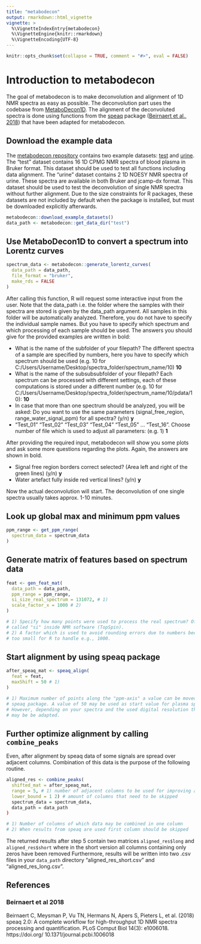 ---
title: "metabodecon"
output: rmarkdown::html_vignette
vignette: >
  %\VignetteIndexEntry{metabodecon}
  %\VignetteEngine{knitr::rmarkdown}
  %\VignetteEncoding{UTF-8}
---

```{r knitr-setup, include = FALSE}
knitr::opts_chunk$set(collapse = TRUE, comment = "#>", eval = FALSE)

```

# Introduction to metabodecon

The goal of metabodecon is to make deconvolution and alignment of 1D NMR spectra as easy as possible. The deconvolution part uses the codebase from [MetaboDecon1D](https://doi.org/10.3390/metabo11070452). The alignment of the deconvoluted spectra is done using functions from the [speaq](https://CRAN.R-project.org/package=speaq) package ([Beirnaert et al., 2018](#beirnaert-et-al-2018)) that have been adapted for metabodecon.

## Download the example data

The [metabodecon repository](https://gitlab.spang-lab.de/grw28475/metabodecon) contains two example datasets: [test](https://gitlab.spang-lab.de/grw28475/metabodecon/-/tree/main/misc/datasets/test) and [urine](https://gitlab.spang-lab.de/grw28475/metabodecon/-/tree/main/misc/datasets/urine). The "test" dataset contains 16 1D CPMG NMR spectra of blood plasma in Bruker format. This dataset should be used to test all functions including data alignment. The "urine" dataset contains 2 1D NOESY NMR spectra of urine. These spectra are available in both Bruker and jcamp-dx format. This dataset should be used to test the deconvolution of single NMR spectra without further alignment. Due to the size constraints for R packages, these datasets are not included by default when the package is installed, but must be downloaded explicitly afterwards.

```{r download-example-datasets}
metabodecon::download_example_datasets()
data_path <- metabodecon::get_data_dir("test")
```

## Use MetaboDecon1D to convert a spectrum into Lorentz curves

```{r, eval=FALSE}
spectrum_data <- metabodecon::generate_lorentz_curves(
  data_path = data_path,
  file_format = "bruker",
  make_rds = FALSE
)
```

After calling this function, R will request some interactive input from the user. Note that the data_path i.e. the folder where the samples with their spectra are stored is given by the data_path argument. All samples in this folder will be automatically analyzed. Therefore, you do not have to specify the individual sample names. But you have to specify which spectrum and which processing of each sample should be used. The answers you should give for the provided examples are written in bold:

* What is the name of the subfolder of your filepath? The different spectra of a sample are specified by numbers, here you have to specify which spectrum should be used (e.g. 10 for C:/Users/Username/Desktop/spectra_folder/spectrum_name/10) **10**
* What is the name of the subsubsubfolder of your filepath? Each spectrum can be processed with different settings, each of these computations is stored under a different number (e.g. 10 for C:/Users/Username/Desktop/spectra_folder/spectrum_name/10/pdata/10): **10**
* In case that more than one spectrum should be analyzed, you will be asked: Do you want to use the same parameters (signal_free_region, range_water_signal_ppm) for all spectra? (y/n) **y**
* "Test_01" "Test_02" "Test_03" "Test_04" "Test_05" ... "Test_16". Choose number of file which is used to adjust all parameters: (e.g. 1) **1**

After providing the required input, metabodecon will show you some plots and ask some more questions regarding the plots. Again, the answers are shown in bold.

* Signal free region borders correct selected? (Area left and right of the green lines) (y/n) **y**
* Water artefact fully inside red vertical lines? (y/n) **y**

Now the actual deconvolution will start. The deconvolution of one single spectra usually takes approx. 1-10 minutes.

## Look up global max and minimum ppm values

```{r}
ppm_range <- get_ppm_range(
  spectrum_data = spectrum_data
)
```

## Generate matrix of features based on spectrum data

```{r}
feat <- gen_feat_mat(
  data_path = data_path,
  ppm_range = ppm_range,
  si_size_real_spectrum = 131072, # 1)
  scale_factor_x = 1000 # 2)
)

# 1) Specify how many points were used to process the real spectrum? Often
# called "si" inside NMR software (TopSpin).
# 2) A factor which is used to avoid rounding errors due to numbers becoming
# too small for R to handle e.g., 1000.
```

## Start alignment by using speaq package

```{r}
after_speaq_mat <- speaq_align(
  feat = feat,
  maxShift = 50 # 1)
)

# 1) Maximum number of points along the "ppm-axis" a value can be moved by the
# speaq package. A value of 50 may be used as start value for plasma spectra.
# However, depending on your spectra and the used digital resolution this value
# may be be adapted.
```

## Further optimize alignment by calling `combine_peaks`

Even, after alignment by speaq data of some signals are spread over adjacent columns. Combination of this
data is the purpose of the following routine. 
```{r}
aligned_res <- combine_peaks(
  shifted_mat = after_speaq_mat,
  range = 5, # 1) number of adjacent columns to be used for improving alignment
  lower_bound = 1 2) # amount of columns that need to be skipped
  spectrum_data = spectrum_data,
  data_path = data_path
)

# 1) Number of columns of which data may be combined in one column
# 2) When results from speaq are used first column should be skipped
```

The returned results after step 5 contain two matrices `aligned_res$long` and
`aligned_res$short` where in the short version all columns containing only
zeros have been removed Furthermore, results will be written into two .csv
files in your `data_path` directory "aligned_res_short.csv" and
"aligned_res_long.csv".

## References

### Beirnaert et al 2018

Beirnaert C, Meysman P, Vu TN, Hermans N, Apers S, Pieters L, et al. (2018) speaq 2.0: A complete workflow for high-throughput 1D NMR spectra processing and quantification. PLoS Comput Biol 14(3): e1006018. https://doi.org/ 10.1371/journal.pcbi.1006018
